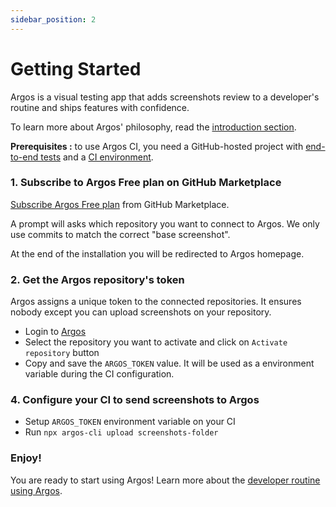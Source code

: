 ```yaml
---
sidebar_position: 2
---
```



# Getting Started

Argos is a visual testing app that adds screenshots review to a developer's routine and ships features with confidence.

To learn more about Argos' philosophy, read the [introduction section](/).

**Prerequisites :** to use Argos CI, you need a GitHub-hosted project with [end-to-end tests](https://kentcdodds.com/blog/static-vs-unit-vs-integration-vs-e2e-tests) and a [CI environment](https://docs.github.com/en/actions/automating-builds-and-tests/about-continuous-integration).

### 1. Subscribe to Argos Free plan on GitHub Marketplace

[Subscribe Argos Free plan](https://github.com/marketplace/argos-ci/) from GitHub Marketplace.

A prompt will asks which repository you want to connect to Argos. We only use commits to match the correct "base screenshot".

At the end of the installation you will be redirected to Argos homepage.

### 2. Get the Argos repository's token

Argos assigns a unique token to the connected repositories. It ensures nobody except you can upload screenshots on your repository.

- Login to [Argos](http://www.argos-ci.com)
- Select the repository you want to activate and click on `Activate repository` button
- Copy and save the `ARGOS_TOKEN` value. It will be used as a environment variable during the CI configuration.

### 4. Configure your CI to send screenshots to Argos

- Setup `ARGOS_TOKEN` environment variable on your CI
- Run `npx argos-cli upload screenshots-folder`

### Enjoy!

You are ready to start using Argos! Learn more about the [developer routine using Argos](/usage).
